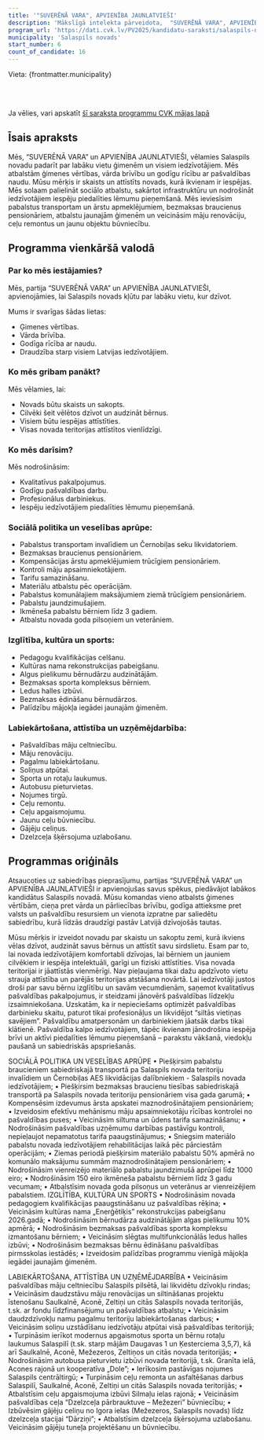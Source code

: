 ```yaml
---
title: '"SUVERĒNĀ VARA", APVIENĪBA JAUNLATVIEŠI'
description: 'Mākslīgā intelekta pārveidota,  "SUVERĒNĀ VARA", APVIENĪBA JAUNLATVIEŠI - Salaspils novads programma vienkāršā valodā'
program_url: 'https://dati.cvk.lv/PV2025/kandidatu-saraksti/salaspils-novads/suverena-vara-apvieniba-jaunlatviesi'
municipality: 'Salaspils novads'
start_number: 6
count_of_candidate: 16
---
```



Vieta: {frontmatter.municipality}<br/>

<Badge text="Ģimenes vērtības" variant="note" size="small" /> <Badge text="Pašvaldības līdzekļu optimizācija" variant="note" size="small" /> <Badge text="Sociālā atbalsta palielināšana" variant="note" size="small" /> <Badge text="Infrastruktūras attīstība" variant="note" size="small" /> <Badge text="Iedzīvotāju līdzdalība" variant="note" size="small" />

<br/><br/> 

<Card title='Šis ir mākslīga intelekta ģenerēts apraksts' icon='starlight'>
    Ja vēlies, vari apskatīt <a href={frontmatter.program_url} target='_blank'>šī saraksta programmu CVK mājas lapā</a>
    </Card>

## Īsais apraksts

Mēs, “SUVERĒNĀ VARA” un APVIENĪBA JAUNLATVIEŠI, vēlamies Salaspils novadu padarīt par labāku vietu ģimenēm un visiem iedzīvotājiem. Mēs atbalstām ģimenes vērtības, vārda brīvību un godīgu rīcību ar pašvaldības naudu. Mūsu mērķis ir skaists un attīstīts novads, kurā ikvienam ir iespējas. Mēs solaam palielināt sociālo atbalstu, sakārtot infrastruktūru un nodrošināt iedzīvotājiem iespēju piedalīties lēmumu pieņemšanā. Mēs ieviesīsim pabalstus transportam un ārstu apmeklējumiem, bezmaksas braucienus pensionāriem, atbalstu jaunajām ģimenēm un veicināsim māju renovāciju, ceļu remontus un jaunu objektu būvniecību.

## Programma vienkāršā valodā

### Par ko mēs iestājamies?

Mēs, partija “SUVERĒNĀ VARA” un APVIENĪBA JAUNLATVIEŠI, apvienojāmies, lai Salaspils novads kļūtu par labāku vietu, kur dzīvot.

Mums ir svarīgas šādas lietas:

*   Ģimenes vērtības.
*   Vārda brīvība.
*   Godīga rīcība ar naudu.
*   Draudzība starp visiem Latvijas iedzīvotājiem.

### Ko mēs gribam panākt?

Mēs vēlamies, lai:

*   Novads būtu skaists un sakopts.
*   Cilvēki šeit vēlētos dzīvot un audzināt bērnus.
*   Visiem būtu iespējas attīstīties.
*   Visas novada teritorijas attīstītos vienlīdzīgi.

### Ko mēs darīsim?

Mēs nodrošināsim:

*   Kvalitatīvus pakalpojumus.
*   Godīgu pašvaldības darbu.
*   Profesionālus darbiniekus.
*   Iespēju iedzīvotājiem piedalīties lēmumu pieņemšanā.

### Sociālā politika un veselības aprūpe:

*   Pabalstus transportam invalīdiem un Černobiļas seku likvidatoriem.
*   Bezmaksas braucienus pensionāriem.
*   Kompensācijas ārstu apmeklējumiem trūcīgiem pensionāriem.
*   Kontroli māju apsaimniekotājiem.
*   Tarifu samazināšanu.
*   Materiālu atbalstu pēc operācijām.
*   Pabalstus komunālajiem maksājumiem ziemā trūcīgiem pensionāriem.
*   Pabalstu jaundzimušajiem.
*   Ikmēneša pabalstu bērniem līdz 3 gadiem.
*   Atbalstu novada goda pilsoņiem un veterāniem.

### Izglītība, kultūra un sports:

*   Pedagogu kvalifikācijas celšanu.
*   Kultūras nama rekonstrukcijas pabeigšanu.
*   Algus pielikumu bērnudārzu audzinātājām.
*   Bezmaksas sporta kompleksus bērniem.
*   Ledus halles izbūvi.
*   Bezmaksas ēdināšanu bērnudārzos.
*   Palīdzību mājokļa iegādei jaunajām ģimenēm.

### Labiekārtošana, attīstība un uzņēmējdarbība:

*   Pašvaldības māju celtniecību.
*   Māju renovāciju.
*   Pagalmu labiekārtošanu.
*   Soliņus atpūtai.
*   Sporta un rotaļu laukumus.
*   Autobusu pieturvietas.
*   Nojumes tirgū.
*   Ceļu remontu.
*   Ceļu apgaismojumu.
*   Jaunu ceļu būvniecību.
*   Gājēju celiņus.
*   Dzelzceļa šķērsojuma uzlabošanu.

## Programmas oriģināls

Atsaucoties uz sabiedrības pieprasījumu, partijas “SUVERĒNĀ VARA” un APVIENĪBA JAUNLATVIEŠI ir apvienojušas savus spēkus, piedāvājot labākos kandidātus Salaspils novadā.
Mūsu komandas vieno atbalsts ģimenes vērtībām, cieņa pret vārda un pārliecības brīvību, godīga attieksme pret valsts un pašvaldību resursiem un vienota izpratne par saliedētu sabiedrību, kurā līdzās draudzīgi pastāv Latvijā dzīvojošās tautas.

Mūsu mērķis ir izveidot novadu par skaistu un sakoptu zemi, kurā ikviens vēlas dzīvot, audzināt savus bērnus un attīstīt savu sirdslietu. Esam par to, lai novada iedzīvotājiem komfortabli dzīvojas, lai bērniem un jauniem cilvēkiem ir iespēja intelektuāli, garīgi un fiziski attīstīties.
Visa novada teritorijai ir jāattīstās vienmērīgi. Nav pieļaujama tikai dažu apdzīvoto vietu strauja attīstība un parējās teritorijas atstāšana novārtā.
Lai iedzīvotāji justos droši par savu bērnu izglītību un savām vecumdienām, saņemot kvalitatīvus pašvaldības pakalpojumus, ir steidzami jānovērš pašvaldības līdzekļu izsaimniekošana. Uzskatām, ka ir nepieciešams optimizēt pašvaldības darbinieku skaitu, paturot tikai profesionāļus un likvidējot “siltās vietiņas savējiem”. Pašvaldību amatpersonām un darbiniekiem jāatsāk darbs tikai klātienē.
Pašvaldība kalpo iedzīvotājiem, tāpēc ikvienam jānodrošina iespēja brīvi un aktīvi piedalīties lēmumu pieņemšanā – parakstu vākšanā, viedokļu paušanā un sabiedriskās apspriešanās.

SOCIĀLĀ POLITIKA UN VESELĪBAS APRŪPE
• Piešķirsim pabalstu braucieniem sabiedriskajā transportā pa Salaspils novada teritoriju invalīdiem un Černobiļas AES likvidācijas dalībniekiem - Salaspils novada iedzīvotājiem;
• Piešķirsim bezmaksas braucienu tiesības sabiedriskajā transportā pa Salaspils novada teritoriju pensionāriem visa gada garumā;
• Kompensēsim izdevumus ārsta apskatei maznodrošinātajiem pensionāriem;
• Izveidosim efektīvu mehānismu māju apsaimniekotāju rīcības kontrolei no pašvaldības puses;
• Veicināsim siltuma un ūdens tarifa samazināšanu;
• Nodrošināsim pašvaldības uzņēmumu darbības pastāvīgu kontroli, nepieļaujot nepamatotus tarifa paaugstinājumus;
• Sniegsim materiālo pabalstu novada iedzīvotājiem rehabilitācijas laikā pēc pārciestām operācijām;
• Ziemas periodā piešķirsim materiālo pabalstu 50% apmērā no komunālo maksājumu summām maznodrošinātajiem pensionāriem;
• Nodrošināsim vienreizējo materiālo pabalstu jaundzimušā aprūpei līdz 1000 eiro;
• Nodrošināsim 150 eiro ikmēneša pabalstu bērniem līdz 3 gadu vecumam;
• Atbalstīsim novada goda pilsoņus un veterānus ar vienreizējiem pabalstiem.
IZGLĪTĪBA, KULTŪRA UN SPORTS
• Nodrošināsim novada pedagogiem kvalifikācijas paaugstināšanu uz pašvaldības rēķina;
• Veicināsim kultūras nama „Enerģētiķis” rekonstrukcijas pabeigšanu 2026.gadā;
• Nodrošināsim bērnudārza audzinātājām algas pielikumu 10% apmērā;
• Nodrošināsim bezmaksas pašvaldības sporta kompleksu izmantošanu bērniem;
• Veicināsim slēgtas multifunkcionālās ledus halles izbūvi;
• Nodrošināsim bezmaksas bērnu ēdināšanu pašvaldības pirmsskolas iestādēs;
• Izveidosim palīdzības programmu vienīgā mājokļa iegādei jaunajām ģimenēm.

LABIEKĀRTOŠANA, ATTĪSTĪBA UN UZŅĒMĒJDARBĪBA
• Veicināsim pašvaldības māju celtniecību Salaspils pilsētā, lai likvidētu dzīvokļu rindas;
• Veicināsim daudzstāvu māju renovācijas un siltināšanas projektu īstenošanu Saulkalnē, Aconē, Zeltiņi un citās Salaspils novada teritorijās, t.sk. ar fondu līdzfinansējumu un pašvaldības atbalstu;
• Veicināsim daudzdzīvokļu namu pagalmu teritoriju labiekārtošanas darbus;
• Veicināsim soliņu uzstādīšanu iedzīvotāju atpūtai visā pašvaldības teritorijā;
• Turpināsim ierīkot modernus apgaismotus sporta un bērnu rotaļu laukumus Salaspilī (t.sk. starp mājām Daugavas 1 un Ķesterciema 3,5,7), kā arī Saulkalnē, Aconē, Mežezeros, Zeltiņos un citās novada teritorijās;
• Nodrošināsim autobusa pieturvietu izbūvi novada teritorijā, t.sk. Granīta ielā, Acones rajonā un kooperatīva „Dole”;
• Ierīkosim pastāvīgas nojumes Salaspils centrāltirgū;
• Turpināsim ceļu remonta un asfaltēšanas darbus Salaspilī, Saulkalnē, Aconē, Zeltiņi un citās Salaspils novada teritorijās;
• Atbalstīsim ceļu apgaismojuma izbūvi Silmaļu ielas rajonā;
• Veicināsim pašvaldības ceļa “Dzelzceļa pārbrauktuve – Mežezeri” būvniecību;
• Izbūvēsim gājēju celiņu no Igora ielas (Mežezeros, Salaspils novads) līdz dzelzceļa stacijai “Dārziņi”;
• Atbalstīsim dzelzceļa šķērsojuma uzlabošanu. Veicināsim gājēju tuneļa projektēšanu un būvniecību.
